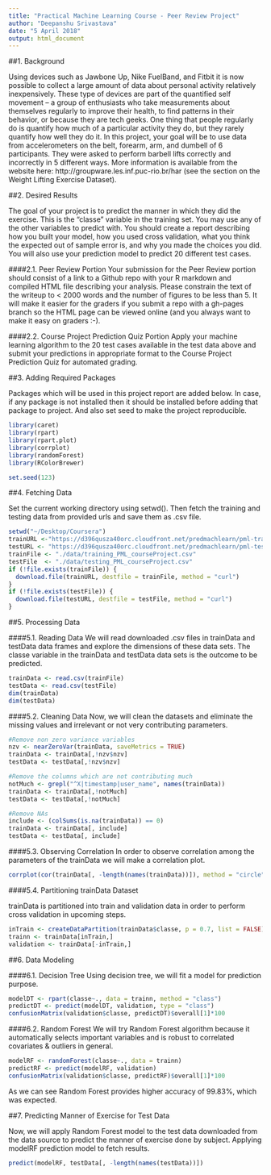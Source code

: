 ```yaml
---
title: "Practical Machine Learning Course - Peer Review Project"
author: "Deepanshu Srivastava"
date: "5 April 2018"
output: html_document
---
```


##1. Background

Using devices such as Jawbone Up, Nike FuelBand, and Fitbit it is now possible to collect a large amount of data about personal activity relatively inexpensively. These type of devices are part of the quantified self movement – a group of enthusiasts who take measurements about themselves regularly to improve their health, to find patterns in their behavior, or because they are tech geeks. One thing that people regularly do is quantify how much of a particular activity they do, but they rarely quantify how well they do it. In this project, your goal will be to use data from accelerometers on the belt, forearm, arm, and dumbell of 6 participants. They were asked to perform barbell lifts correctly and incorrectly in 5 different ways. More information is available from the website here: http://groupware.les.inf.puc-rio.br/har (see the section on the Weight Lifting Exercise Dataset).

##2. Desired Results

The goal of your project is to predict the manner in which they did the exercise. This is the "classe" variable in the training set. You may use any of the other variables to predict with. You should create a report describing how you built your model, how you used cross validation, what you think the expected out of sample error is, and why you made the choices you did. You will also use your prediction model to predict 20 different test cases.

####2.1. Peer Review Portion
Your submission for the Peer Review portion should consist of a link to a Github repo with your R markdown and compiled HTML file describing your analysis. Please constrain the text of the writeup to < 2000 words and the number of figures to be less than 5. It will make it easier for the graders if you submit a repo with a gh-pages branch so the HTML page can be viewed online (and you always want to make it easy on graders :-).

####2.2. Course Project Prediction Quiz Portion
Apply your machine learning algorithm to the 20 test cases available in the test data above and submit your predictions in appropriate format to the Course Project Prediction Quiz for automated grading.

##3. Adding Required Packages

Packages which will be used in this project report are added below. In case, if any package is not installed then it should be installed before adding that package to project. And also set seed to make the project reproducible.

```r
library(caret)
library(rpart)
library(rpart.plot)
library(corrplot)
library(randomForest)
library(RColorBrewer)

set.seed(123)
```

##4. Fetching Data

Set the current working directory using setwd(). Then fetch the training and testing data from provided urls and save them as .csv file.

```r
setwd("~/Desktop/Coursera")
trainURL <-"https://d396qusza40orc.cloudfront.net/predmachlearn/pml-training.csv"
testURL <- "https://d396qusza40orc.cloudfront.net/predmachlearn/pml-testing.csv"
trainFile <- "./data/training_PML_courseProject.csv"
testFile  <- "./data/testing_PML_courseProject.csv"
if (!file.exists(trainFile)) {
  download.file(trainURL, destfile = trainFile, method = "curl")
}
if (!file.exists(testFile)) {
  download.file(testURL, destfile = testFile, method = "curl")
}
```

##5. Processing Data

####5.1. Reading Data
We will read downloaded .csv files in trainData and testData data frames and explore the dimensions of these data sets. The classe variable in the trainData and testData data sets is the outcome to be predicted.

```r
trainData <- read.csv(trainFile)
testData <- read.csv(testFile)
dim(trainData)
dim(testData)
```

####5.2. Cleaning Data
Now, we will clean the datasets and eliminate the missing values and irrelevant or not very contributing parameters.

```r
#Remove non zero variance variables
nzv <- nearZeroVar(trainData, saveMetrics = TRUE)
trainData <- trainData[,!nzv$nzv]
testData <- testData[,!nzv$nzv]

#Remove the columns which are not contributing much
notMuch <- grepl("^X|timestamp|user_name", names(trainData))
trainData <- trainData[,!notMuch]
testData <- testData[,!notMuch]

#Remove NAs
include <- (colSums(is.na(trainData)) == 0)
trainData <- trainData[, include]
testData <- testData[, include]
```

####5.3. Observing Correlation
In order to observe correlation among the parameters of the trainData we will make a correlation plot.

```r
corrplot(cor(trainData[, -length(names(trainData))]), method = "circle", tl.cex = 0.5)
```

####5.4. Partitioning trainData Dataset

trainData is partitioned into train and validation data in order to perform cross validation in upcoming steps.

```r
inTrain <- createDataPartition(trainData$classe, p = 0.7, list = FALSE)
trainn <- trainData[inTrain,]
validation <- trainData[-inTrain,]
```

##6. Data Modeling

####6.1. Decision Tree
Using decision tree, we will fit a model for prediction purpose.

```r
modelDT <- rpart(classe~., data = trainn, method = "class")
predictDT <- predict(modelDT, validation, type = "class")
confusionMatrix(validation$classe, predictDT)$overall[1]*100
```

####6.2. Random Forest
We will try Random Forest algorithm because it automatically selects important variables and is robust to correlated covariates & outliers in general.

```r
modelRF <- randomForest(classe~., data = trainn)
predictRF <- predict(modelRF, validation)
confusionMatrix(validation$classe, predictRF)$overall[1]*100
```

As we can see Random Forest provides higher accuracy of 99.83%, which was expected.

##7. Predicting Manner of Exercise for Test Data

Now, we will apply Random Forest model to the test data downloaded from the data source to predict the manner of exercise done by subject. Applying modelRF prediction model to fetch results.

```r
predict(modelRF, testData[, -length(names(testData))])
```